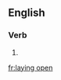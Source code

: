 ==English==

===Verb===
{{head|en|present participle}}

# {{present participle of|lay open|lang=en}}

[[fr:laying open]]